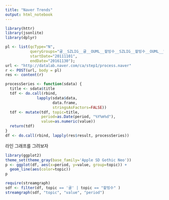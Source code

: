 ```yaml
---
title: "Naver Trends"
output: html_notebook
---
```



```r
library(httr)
library(jsonlite)
library(dplyr)

pl <- list(qcType="N", 
           queryGroups="귤__SZLIG__귤__OUML__팥빙수__SZLIG__팥빙수__OUML__딸기__SZLIG__딸기", 
           startDate="20111101",
           endDate="20161130");
url <- "http://datalab.naver.com/ca/step1/process.naver"
r <- POST(url, body = pl)
res <- content(r)

processSeries <- function(sdata) {
  title <- sdata$title
  tdf <- do.call(rbind, 
              lapply(sdata$data, 
                     data.frame, 
                     stringsAsFactors=FALSE))
  tdf <- mutate(tdf, topic=title, 
                period=as.Date(period, "%Y%m%d"), 
                value=as.numeric(value)) 
  return(tdf)
}
df <- do.call(rbind, lapply(res$result, processSeries))

```

라인 그래프를 그려보자

```r
library(ggplot2)
theme_set(theme_gray(base_family='Apple SD Gothic Neo'))
p <- ggplot(df, aes(x=period, y=value, group=topic)) + 
  geom_line(aes(color=topic))
p
```

```r
require(streamgraph)
sdf <- filter(df, topic == '귤' | topic == "팥빙수" )
streamgraph(sdf, "topic", "value", "period")
```
